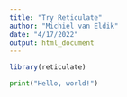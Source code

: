 ```yaml
---
title: "Try Reticulate"
author: "Michiel van Eldik"
date: "4/17/2022"
output: html_document
---
```





```r
library(reticulate)

```

```python

print("Hello, world!")
```
